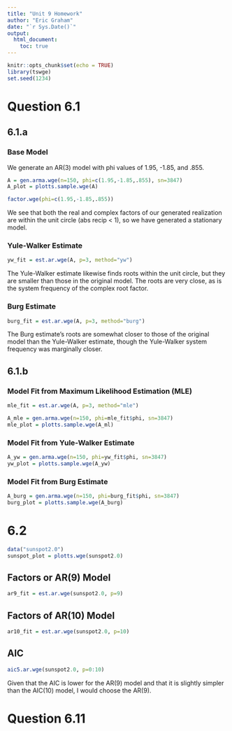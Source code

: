 ```yaml
---
title: "Unit 9 Homework"
author: "Eric Graham"
date: "`r Sys.Date()`"
output: 
  html_document:
    toc: true
---
```


```r
knitr::opts_chunk$set(echo = TRUE)
library(tswge)
set.seed(1234)
```

# Question 6.1

## 6.1.a

### Base Model

We generate an AR(3) model with phi values of 1.95, -1.85, and .855.

```r
A = gen.arma.wge(n=150, phi=c(1.95,-1.85,.855), sn=3847)
A_plot = plotts.sample.wge(A)
```

```r
factor.wge(phi=c(1.95,-1.85,.855))
```

We see that both the real and complex factors of our generated realization are within the unit circle (abs recip < 1), so we have generated a stationary model.

### Yule-Walker Estimate

```r
yw_fit = est.ar.wge(A, p=3, method="yw")
```

The Yule-Walker estimate likewise finds roots within the unit circle, but they are smaller than those in the original model. The roots are very close, as is the system frequency of the complex root factor.

### Burg Estimate

```r
burg_fit = est.ar.wge(A, p=3, method="burg")
```

The Burg estimate's roots are somewhat closer to those of the original model than the Yule-Walker estimate, though the Yule-Walker system frequency was marginally closer.

## 6.1.b

### Model Fit from Maximum Likelihood Estimation (MLE)

```r
mle_fit = est.ar.wge(A, p=3, method="mle")

A_mle = gen.arma.wge(n=150, phi=mle_fit$phi, sn=3847)
mle_plot = plotts.sample.wge(A_ml)
```

### Model Fit from Yule-Walker Estimate

```r
A_yw = gen.arma.wge(n=150, phi=yw_fit$phi, sn=3847)
yw_plot = plotts.sample.wge(A_yw)
```

### Model Fit from Burg Estimate

```r
A_burg = gen.arma.wge(n=150, phi=burg_fit$phi, sn=3847)
burg_plot = plotts.sample.wge(A_burg)
```

# 6.2

```r
data("sunspot2.0")
sunspot_plot = plotts.wge(sunspot2.0)
```

## Factors or AR(9) Model

```r
ar9_fit = est.ar.wge(sunspot2.0, p=9)
```

## Factors of AR(10) Model

```r
ar10_fit = est.ar.wge(sunspot2.0, p=10)
```

## AIC

```r
aic5.ar.wge(sunspot2.0, p=0:10)
```

Given that the AIC is lower for the AR(9) model and that it is slightly simpler than the AIC(10) model, I would choose the AR(9).

# Question 6.11

